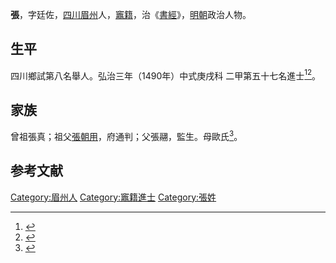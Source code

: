 {{明清人物信息框
| 姓名 = 張謐
| 原名 =
| 圖片名稱= 
| 圖片大小 =
| 圖片說明 = 
| 最高職務 =
| 國家 = 大明 
| 爵位 =
| 籍貫 = [[四川|四川]][[眉州|眉州]]
| 族裔 = 
| 字號 = 
| 諡號 =
| 出生日期 = 閏十一月二十一日
| 出生地點 =
| 逝世日期 = 卒年不詳 
| 逝世地點 =
| 墓葬 =
| 配偶 = 程氏
| 親屬 =
| 出身 =
* 弘治三年庚戌科進士出身
| 經歷 =
| 著作 = 
}}
'''張{{ruby|謐|-{zh-hans:mì;zh-tw:ㄇㄧˋ}-}}'''{{BD|1460年||？年||}}，字廷佐，[[四川|四川]][[眉州|眉州]]人，[[竈籍|竈籍]]，治《[[書經|書經]]》，[[明朝|明朝]]政治人物。

== 生平 ==
四川鄉試第八名舉人。弘治三年（1490年）中式庚戌科<!---會試第一百六十二名--->二甲第五十七名進士<ref>{{Cite book|title=《[[皇明贡举考|皇明贡举考]]》卷五|last=（明）[[张朝瑞|张朝瑞]]|first=|publisher=《续修四库全书》史部第828册|year=|isbn=|location=|pages=}}</ref><ref>{{Cite book|title=贡举志五种 上|last=鲁小俊，江俊伟著|first=|publisher=武汉：武汉大学出版社|year=2009|isbn=978-7-307-07043-1|location=|pages=}}</ref>。

== 家族 ==
曾祖張真；祖父[[張朝用|張朝用]]，府通判；父張翮，監生。母歐氏<ref>{{Cite book|title=天一阁藏明代科举录选刊 登科录 点校本|last=龚延明主编|first=|publisher=宁波出版社|year=2016|isbn=978-7-5526-2320-8|location=宁波|pages=|quote=《天一閣藏明代科舉錄選刊.登科錄》之《弘治三年庚戌科進士登科錄》}}</ref>。

==参考文献==
{{reflist}}

{{弘治三年庚戌科殿試金榜}}
{{DEFAULTSORT:}}
[[Category:眉州人|Category:眉州人]]
[[Category:竈籍進士|Category:竈籍進士]]
[[Category:張姓|Category:張姓]]
{{明朝人物小作品}}